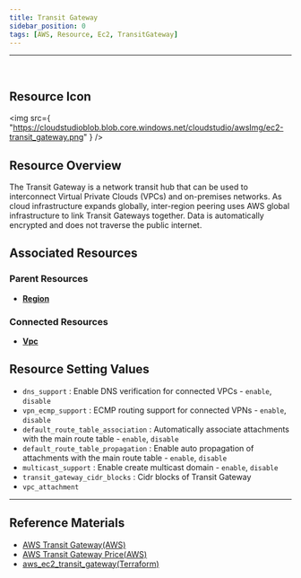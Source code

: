 ```yaml
---
title: Transit Gateway
sidebar_position: 0
tags: [AWS, Resource, Ec2, TransitGateway]
---
```


<hr />
<br />

## Resource Icon

<img
    src={
        "https://cloudstudioblob.blob.core.windows.net/cloudstudio/awsImg/ec2-transit_gateway.png"
    }
/>

## Resource Overview

The Transit Gateway is a network transit hub that can be used to interconnect Virtual Private Clouds (VPCs) and on-premises networks. 
As cloud infrastructure expands globally, inter-region peering uses AWS global infrastructure to link Transit Gateways together. 
Data is automatically encrypted and does not traverse the public internet.

## Associated Resources

### Parent Resources

-   [**Region**](https://docs.cstudio.app/docs/resource/aws/Base/Region)

### Connected Resources

-   [**Vpc**](https://docs.cstudio.app/docs/resource/aws/Vpc/)

## Resource Setting Values

-   `dns_support` : Enable DNS verification for connected VPCs - `enable`, `disable`
-   `vpn_ecmp_support` : ECMP routing support for connected VPNs - `enable`, `disable`
-   `default_route_table_association` : Automatically associate attachments with the main route table - `enable`, `disable`
-   `default_route_table_propagation` : Enable auto propagation of attachments with the main route table - `enable`, `disable`
-   `multicast_support` : Enable create multicast domain - `enable`, `disable`
-   `transit_gateway_cidr_blocks` : Cidr blocks of Transit Gateway
-   `vpc_attachment`

---

## Reference Materials

-   [AWS Transit Gateway(AWS)](https://docs.aws.amazon.com/ko_kr/vpc/latest/tgw/what-is-transit-gateway.html?nc2=type_a)
-   [AWS Transit Gateway Price(AWS)](https://aws.amazon.com/ko/transit-gateway/pricing/?nc2=type_a)
-   [aws_ec2_transit_gateway(Terraform)](https://registry.terraform.io/providers/hashicorp/aws/latest/docs/resources/ec2_transit_gateway)
